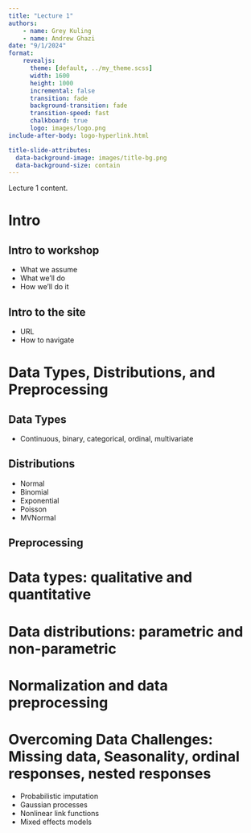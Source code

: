 ```yaml
---
title: "Lecture 1"
authors:
    - name: Grey Kuling
    - name: Andrew Ghazi
date: "9/1/2024"
format: 
    revealjs:
      theme: [default, ../my_theme.scss]
      width: 1600
      height: 1000
      incremental: false
      transition: fade
      background-transition: fade
      transition-speed: fast
      chalkboard: true
      logo: images/logo.png
include-after-body: logo-hyperlink.html

title-slide-attributes: 
  data-background-image: images/title-bg.png
  data-background-size: contain
---
```


Lecture 1 content.

# Intro

## Intro to workshop

- What we assume
- What we'll do
- How we'll do it

## Intro to the site

- URL
- How to navigate

# Data Types, Distributions, and Preprocessing

## Data Types

- Continuous, binary, categorical, ordinal, multivariate

## Distributions

-   Normal
-   Binomial
-   Exponential
-   Poisson
-   MVNormal

## Preprocessing



# Data types: qualitative and quantitative

# Data distributions: parametric and non-parametric

# Normalization and data preprocessing


# Overcoming Data Challenges: Missing data, Seasonality, ordinal responses, nested responses

* Probabilistic imputation
* Gaussian processes
* Nonlinear link functions
* Mixed effects models

